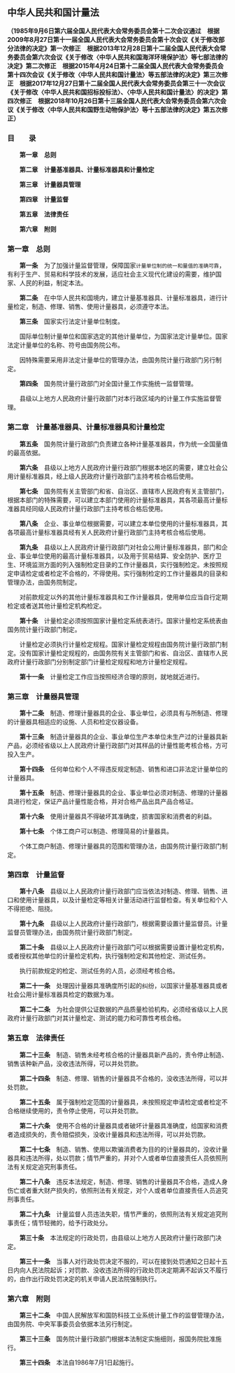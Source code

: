 ## **中华人民共和国计量法**

**（1985年9月6日第六届全国人民代表大会常务委员会第十二次会议通过　根据2009年8月27日第十一届全国人民代表大会常务委员会第十次会议《关于修改部分法律的决定》第一次修正　根据2013年12月28日第十二届全国人民代表大会常务委员会第六次会议《关于修改〈中华人民共和国海洋环境保护法〉等七部法律的决定》第二次修正　根据2015年4月24日第十二届全国人民代表大会常务委员会第十四次会议《关于修改〈中华人民共和国计量法〉等五部法律的决定》第三次修正　根据2017年12月27日第十二届全国人民代表大会常务委员会第三十一次会议《关于修改〈中华人民共和国招标投标法〉、〈中华人民共和国计量法〉的决定》第四次修正　根据2018年10月26日第十三届全国人民代表大会常务委员会第六次会议《关于修改〈中华人民共和国野生动物保护法〉等十五部法律的决定》第五次修正）**

### **目　　录**

　　**第一章　总则**

　　**第二章　计量基准器具、计量标准器具和计量检定**

　　**第三章　计量器具管理**

　　**第四章　计量监督**

　　**第五章　法律责任**

　　**第六章　附则**

### **第一章　总则**

　　**第一条**　为了加强计量监督管理，保障国家`计量单位制的统一和量值的准确可靠`，有利于生产、贸易和科学技术的发展，适应社会主义现代化建设的需要，维护国家、人民的利益，制定本法。

　　**第二条**　在中华人民共和国境内，建立计量基准器具、计量标准器具，进行计量检定，制造、修理、销售、使用计量器具，必须遵守本法。

　　**第三条**　国家实行法定计量单位制度。

　　国际单位制计量单位和国家选定的其他计量单位，为国家法定计量单位。国家法定计量单位的名称、符号由国务院公布。

　　因特殊需要采用非法定计量单位的管理办法，由国务院计量行政部门另行制定。

　　**第四条**　国务院计量行政部门对全国计量工作实施统一监督管理。

　　县级以上地方人民政府计量行政部门对本行政区域内的计量工作实施监督管理。

### **第二章　计量基准器具、计量标准器具和计量检定**

　　**第五条**　国务院计量行政部门负责建立各种计量基准器具，作为统一全国量值的最高依据。

　　**第六条**　县级以上地方人民政府计量行政部门根据本地区的需要，建立社会公用计量标准器具，经上级人民政府计量行政部门主持考核合格后使用。

　　**第七条**　国务院有关主管部门和省、自治区、直辖市人民政府有关主管部门，根据本部门的特殊需要，可以建立本部门使用的计量标准器具，其各项最高计量标准器具经同级人民政府计量行政部门主持考核合格后使用。

　　**第八条**　企业、事业单位根据需要，可以建立本单位使用的计量标准器具，其各项最高计量标准器具经有关人民政府计量行政部门主持考核合格后使用。

　　**第九条**　县级以上人民政府计量行政部门对社会公用计量标准器具，部门和企业、事业单位使用的最高计量标准器具，以及用于贸易结算、安全防护、医疗卫生、环境监测方面的列入强制检定目录的工作计量器具，实行强制检定。未按照规定申请检定或者检定不合格的，不得使用。实行强制检定的工作计量器具的目录和管理办法，由国务院制定。

　　对前款规定以外的其他计量标准器具和工作计量器具，使用单位应当自行定期检定或者送其他计量检定机构检定。

　　**第十条**　计量检定必须按照国家计量检定系统表进行。国家计量检定系统表由国务院计量行政部门制定。

　　计量检定必须执行计量检定规程。国家计量检定规程由国务院计量行政部门制定。没有国家计量检定规程的，由国务院有关主管部门和省、自治区、直辖市人民政府计量行政部门分别制定部门计量检定规程和地方计量检定规程。

　　**第十一条**　计量检定工作应当按照经济合理的原则，就地就近进行。

### **第三章　计量器具管理**

　　**第十二条**　制造、修理计量器具的企业、事业单位，必须具有与所制造、修理的计量器具相适应的设施、人员和检定仪器设备。

　　**第十三条**　制造计量器具的企业、事业单位生产本单位未生产过的计量器具新产品，必须经省级以上人民政府计量行政部门对其样品的计量性能考核合格，方可投入生产。

　　**第十四条**　任何单位和个人不得违反规定制造、销售和进口非法定计量单位的计量器具。

　　**第十五条**　制造、修理计量器具的企业、事业单位必须对制造、修理的计量器具进行检定，保证产品计量性能合格，并对合格产品出具产品合格证。

　　**第十六条**　使用计量器具不得破坏其准确度，损害国家和消费者的利益。

　　**第十七条**　个体工商户可以制造、修理简易的计量器具。

　　个体工商户制造、修理计量器具的范围和管理办法，由国务院计量行政部门制定。

### **第四章　计量监督**

　　**第十八条**　县级以上人民政府计量行政部门应当依法对制造、修理、销售、进口和使用计量器具，以及计量检定等相关计量活动进行监督检查。有关单位和个人不得拒绝、阻挠。

　　**第十九条**　县级以上人民政府计量行政部门，根据需要设置计量监督员。计量监督员管理办法，由国务院计量行政部门制定。

　　**第二十条**　县级以上人民政府计量行政部门可以根据需要设置计量检定机构，或者授权其他单位的计量检定机构，执行强制检定和其他检定、测试任务。

　　执行前款规定的检定、测试任务的人员，必须经考核合格。

　　**第二十一条**　处理因计量器具准确度所引起的纠纷，以国家计量基准器具或者社会公用计量标准器具检定的数据为准。

　　**第二十二条**　为社会提供公证数据的产品质量检验机构，必须经省级以上人民政府计量行政部门对其计量检定、测试的能力和可靠性考核合格。

### **第五章　法律责任**

　　**第二十三条**　制造、销售未经考核合格的计量器具新产品的，责令停止制造、销售该种新产品，没收违法所得，可以并处罚款。

　　**第二十四条**　制造、修理、销售的计量器具不合格的，没收违法所得，可以并处罚款。

　　**第二十五条**　属于强制检定范围的计量器具，未按照规定申请检定或者检定不合格继续使用的，责令停止使用，可以并处罚款。

　　**第二十六条**　使用不合格的计量器具或者破坏计量器具准确度，给国家和消费者造成损失的，责令赔偿损失，没收计量器具和违法所得，可以并处罚款。

　　**第二十七条**　制造、销售、使用以欺骗消费者为目的的计量器具的，没收计量器具和违法所得，处以罚款；情节严重的，并对个人或者单位直接责任人员依照刑法有关规定追究刑事责任。

　　**第二十八条**　违反本法规定，制造、修理、销售的计量器具不合格，造成人身伤亡或者重大财产损失的，依照刑法有关规定，对个人或者单位直接责任人员追究刑事责任。

　　**第二十九条**　计量监督人员违法失职，情节严重的，依照刑法有关规定追究刑事责任；情节轻微的，给予行政处分。

　　**第三十条**　本法规定的行政处罚，由县级以上地方人民政府计量行政部门决定。

　　**第三十一条**　当事人对行政处罚决定不服的，可以在接到处罚通知之日起十五日内向人民法院起诉；对罚款、没收违法所得的行政处罚决定期满不起诉又不履行的，由作出行政处罚决定的机关申请人民法院强制执行。

### **第六章　附则**

　　**第三十二条**　中国人民解放军和国防科技工业系统计量工作的监督管理办法，由国务院、中央军事委员会依据本法另行制定。

　　**第三十三条**　国务院计量行政部门根据本法制定实施细则，报国务院批准施行。

　　**第三十四条**　本法自1986年7月1日起施行。